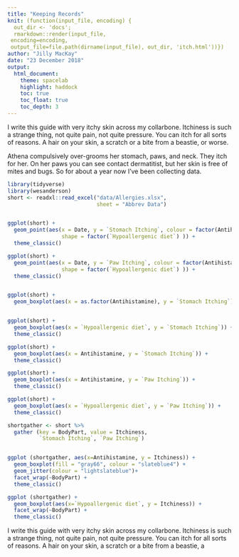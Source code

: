 ```yaml
---
title: "Keeping Records"
knit: (function(input_file, encoding) {
  out_dir <- 'docs';
  rmarkdown::render(input_file,
 encoding=encoding,
 output_file=file.path(dirname(input_file), out_dir, 'itch.html'))})
author: "Jilly MacKay"
date: "23 December 2018"
output: 
  html_document:
    theme: spacelab
    highlight: haddock
    toc: true 
    toc_float: true
    toc_depth: 3
---
```


I write this guide with very itchy skin across my collarbone. Itchiness is such a strange thing, not quite pain, not quite pressure. You can itch for all sorts of reasons. A hair on your skin, a scratch or a bite from a beastie, or worse. 

Athena compulsively over-grooms her stomach, paws, and neck. They itch for her. On her paws you can see contact dermatitist, but her skin is free of mites and bugs. So for about a year now I've been collecting data. 

```r
library(tidyverse)
library(wesanderson)
short <- readxl::read_excel("data/Allergies.xlsx", 
                            sheet = "Abbrev Data")


ggplot(short) +
  geom_point(aes(x = Date, y = `Stomach Itching`, colour = factor(Antihistamine), 
                 shape = factor(`Hypoallergenic diet`) )) +
  theme_classic() 

ggplot(short) +
  geom_point(aes(x = Date, y = `Paw Itching`, colour = factor(Antihistamine), 
                 shape = factor(`Hypoallergenic diet`) )) +
  theme_classic() 


ggplot(short) +
  geom_boxplot(aes(x = as.factor(Antihistamine), y = `Stomach Itching`))


ggplot(short) +
  geom_boxplot(aes(x = `Hypoallergenic diet`, y = `Stomach Itching`)) +
  theme_classic()

ggplot(short) +
  geom_boxplot(aes(x = Antihistamine, y = `Stomach Itching`)) +
  theme_classic()

ggplot(short) +
  geom_boxplot(aes(x = Antihistamine, y = `Paw Itching`)) +
  theme_classic()

ggplot(short) +
  geom_boxplot(aes(x = `Hypoallergenic diet`, y = `Paw Itching`)) +
  theme_classic()

shortgather <- short %>%
  gather (key = BodyPart, value = Itchiness,
          `Stomach Itching`, `Paw Itching`)


ggplot (shortgather, aes(x=Antihistamine, y = Itchiness)) +
  geom_boxplot(fill = "gray66", colour = "slateblue4") +
  geom_jitter(colour = "lightslateblue")+
  facet_wrap(~BodyPart) +
  theme_classic()

ggplot (shortgather) +
  geom_boxplot(aes(x=`Hypoallergenic diet`, y = Itchiness)) +
  facet_wrap(~BodyPart) +
  theme_classic()


```


I write this guide with very itchy skin across my collarbone. Itchiness is such a strange thing, not quite pain, not quite pressure. You can itch for all sorts of reasons. A hair on your skin, a scratch or a bite from a beastie, a 

